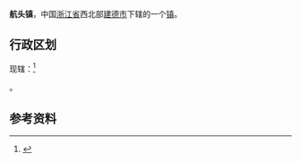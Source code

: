 {{Refimprove|time=2022-01-30T03:39:36+00:00}}
{{中国乡级行政区|33/01/82/110/000}}
'''航头镇'''，中国[[浙江省|浙江省]]西北部[[建德市|建德市]]下辖的一个[[镇|镇]]。

==行政区划==
现辖：<ref>{{PRC admin/ref sgc|33/01/82/110/000}}</ref>

{{PRC admin/children|33/01/82/110/000}}。

==参考资料==
{{reflist}}

{{PRC admin/navcat|33/01/82/110/000}}